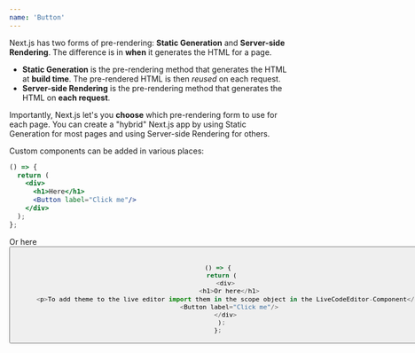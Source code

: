 ```yaml
---
name: 'Button'
---
```



Next.js has two forms of pre-rendering: **Static Generation** and **Server-side Rendering**. The difference is in **when** it generates the HTML for a page.

- **Static Generation** is the pre-rendering method that generates the HTML at **build time**. The pre-rendered HTML is then _reused_ on each request.
- **Server-side Rendering** is the pre-rendering method that generates the HTML on **each request**.

Importantly, Next.js let's you **choose** which pre-rendering form to use for each page. You can create a "hybrid" Next.js app by using Static Generation for most pages and using Server-side Rendering for others.

Custom components can be added in various places:

```jsx live="true"
() => {
  return (
    <div>
      <h1>Here</h1>
      <Button label="Click me"/>
    </div>
  );
};
```
Or here
<Button label="Click me"/>
<br/>


```js fileName="some-file.js"
() => {
  return (
    <div>
      <h1>Or here</h1>
      <p>To add theme to the live editor import them in the scope object in the LiveCodeEditor-Component</p>
      <Button label="Click me"/>
    </div>
  );
};
```
